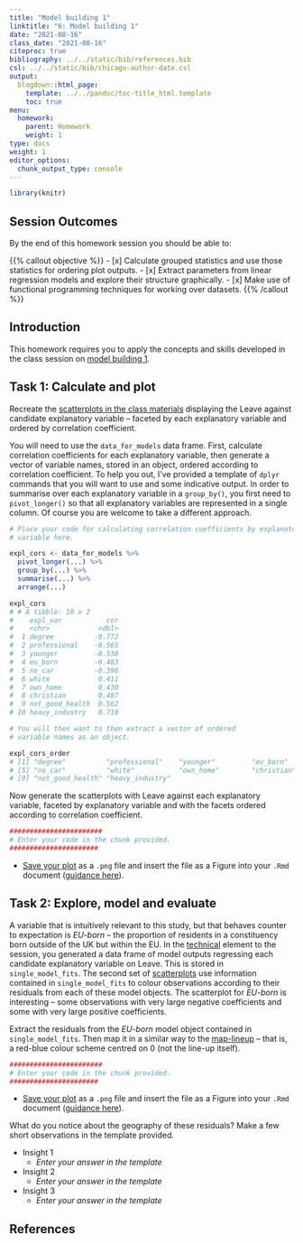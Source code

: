 ```yaml
---
title: "Model building 1"
linktitle: "6: Model building 1"
date: "2021-08-16"
class_date: "2021-08-16"
citeproc: true
bibliography: ../../static/bib/references.bib
csl: ../../static/bib/chicago-author-date.csl
output:
  blogdown::html_page:
    template: ../../pandoc/toc-title_html.template
    toc: true
menu:
  homework:
    parent: Homework
    weight: 1
type: docs
weight: 1
editor_options:
  chunk_output_type: console
---
```


```r
library(knitr)
```

## Session Outcomes

By the end of this homework session you should be able to:

{{% callout objective %}}
- [x] Calculate grouped statistics and use those statistics for ordering plot outputs.
- [x] Extract parameters from linear regression models and explore their structure graphically.
- [x] Make use of functional programming techniques for working over datasets.
{{% /callout %}}

## Introduction

This homework requires you to apply the concepts and skills developed in the class session on [model building 1](/class/06-class/). 

## Task 1: Calculate and plot

Recreate the [scatterplots in the class materials](/class/06-class/#quantifying-and-exploring-co-variation-1) displaying the Leave against candidate explanatory variable -- faceted by each explanatory variable and ordered by correlation coefficient.


You will need to use the `data_for_models` data frame. First, calculate correlation coefficients for each explanatory variable, then generate a vector of variable names, stored in an object, ordered according to correlation coefficient.  To help you out, I've provided a template of `dplyr` commands that you will want to use and some indicative output. In order to summarise over each explanatory variable in a `group_by()`, you first need to `pivot_longer()` so that all explanatory variables are represented in a single column. Of course you are welcome to take a different approach.

```r
# Place your code for calculating correlation coefficients by explanatory
# variable here.

expl_cors <- data_for_models %>%
  pivot_longer(...) %>%
  group_by(...) %>%
  summarise(...) %>%
  arrange(...)

expl_cors
# # A tibble: 10 x 2
#    expl_var           cor
#    <chr>            <dbl>
#  1 degree          -0.772
#  2 professional    -0.565
#  3 younger         -0.538
#  4 eu_born         -0.483
#  5 no_car          -0.396
#  6 white            0.411
#  7 own_home         0.430
#  8 christian        0.487
#  9 not_good_health  0.562
# 10 heavy_industry   0.710

# You will then want to then extract a vector of ordered
# variable names as an object.

expl_cors_order
# [1] "degree"          "professional"    "younger"         "eu_born"
# [5] "no_car"          "white"           "own_home"        "christian"
# [9] "not_good_health" "heavy_industry"

```

Now generate the scatterplots with Leave against each explanatory variable, faceted by explanatory variable and with the facets ordered according to correlation coefficient.

```r
#######################
# Enter your code in the chunk provided.
######################
```

* [Save your plot](https://r4ds.had.co.nz/graphics-for-communication.html#saving-your-plots) as a `.png` file and insert the file as a Figure into your `.Rmd` document ([guidance here](https://rmd4sci.njtierney.com/figures-tables-captions-.html)).


## Task 2: Explore, model and evaluate

A variable that is intuitively relevant to this study, but that behaves counter to expectation is *EU-born* -- the proportion of residents in a constituency born outside of the UK but within the EU. In the [technical](/class/06-class/#techniques) element to the session, you generated a data frame of model outputs regressing each candidate explanatory variable on Leave. This is stored in `single_model_fits`. The second set of [scatterplots](class/06-class/#modelling-for-co-variation-1) use information contained in `single_model_fits` to colour observations according to their residuals from each of these model objects. The scatterplot for *EU-born* is interesting -- some observations with very large negative coefficients and some with very large positive coefficients.

Extract the residuals from the *EU-born* model object contained in `single_model_fits`. Then map it in a similar way to the [map-lineup](/class/06-class/#exploring-bias-1) -- that is, a red-blue colour scheme centred on 0 (not the line-up itself).

```r
#######################
# Enter your code in the chunk provided.
######################
```
* [Save your plot](https://r4ds.had.co.nz/graphics-for-communication.html#saving-your-plots) as a `.png` file and insert the file as a Figure into your `.Rmd` document ([guidance here](https://rmd4sci.njtierney.com/figures-tables-captions-.html)).

What do you notice about the geography of these residuals? Make a few short observations in the template provided.

* Insight 1
  + *Enter your answer in the template*
* Insight 2
  + *Enter your answer in the template*
* Insight 3
  + *Enter your answer in the template*



## References
